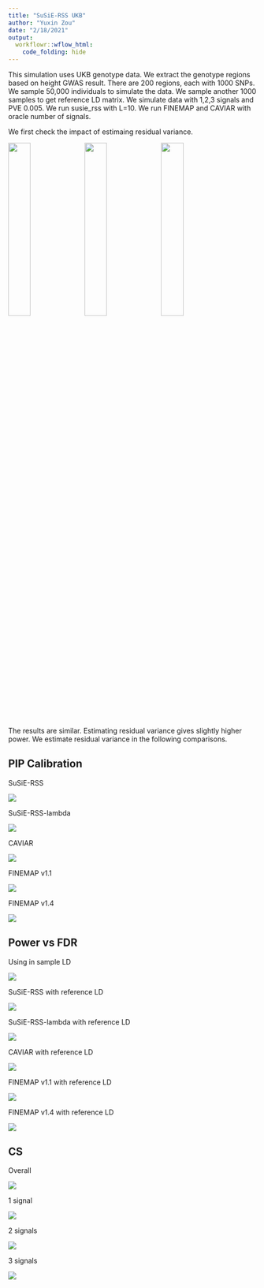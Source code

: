 ```yaml
---
title: "SuSiE-RSS UKB"
author: "Yuxin Zou"
date: "2/18/2021"
output:
  workflowr::wflow_html:
    code_folding: hide
---
```


This simulation uses UKB genotype data. We extract the genotype regions based on height GWAS result. There are 200 regions, each with 1000 SNPs. We sample 50,000 individuals to simulate the data. We sample another 1000 samples to get reference LD matrix. We simulate data with 1,2,3 signals and PVE 0.005. We run susie_rss with L=10. We run FINEMAP and CAVIAR with oracle number of signals.

We first check the impact of estimaing residual variance.

![](~/GitHub/dsc_susierss/docs/assets/susierss_ukb_20210218_REF1000_pve005/susierss_ukb_20210218_REF1000_pve005_roc/susierss_ukb_roc.pr.residual_suff.png){width=30%} ![](~/GitHub/dsc_susierss/docs/assets/susierss_ukb_20210218_REF1000_pve005/susierss_ukb_20210218_REF1000_pve005_roc/susierss_ukb_roc.pr.residual_rss.png){width=30%} ![](~/GitHub/dsc_susierss/docs/assets/susierss_ukb_20210218_REF1000_pve005/susierss_ukb_20210218_REF1000_pve005_roc/susierss_ukb_roc.pr.residual_rss_lambda.png){width=30%}

The results are similar. Estimating residual variance gives slightly higher power. We estimate residual variance in the following comparisons.

## PIP Calibration

SuSiE-RSS

![](~/GitHub/dsc_susierss/docs/assets/susierss_ukb_20210218_REF1000_pve005/susierss_ukb_20210218_REF1000_pve005_pip_calibration/ukb_pip_calib_susierss.png)

SuSiE-RSS-lambda

![](~/GitHub/dsc_susierss/docs/assets/susierss_ukb_20210218_REF1000_pve005/susierss_ukb_20210218_REF1000_pve005_pip_calibration/ukb_pip_calib_susiersslambda.png)

CAVIAR

![](~/GitHub/dsc_susierss/docs/assets/susierss_ukb_20210218_REF1000_pve005/susierss_ukb_20210218_REF1000_pve005_pip_calibration/ukb_pip_calib_caviar.png)

FINEMAP v1.1

![](~/GitHub/dsc_susierss/docs/assets/susierss_ukb_20210218_REF1000_pve005/susierss_ukb_20210218_REF1000_pve005_pip_calibration/ukb_pip_calib_fmv1.png)

FINEMAP v1.4

![](~/GitHub/dsc_susierss/docs/assets/susierss_ukb_20210218_REF1000_pve005/susierss_ukb_20210218_REF1000_pve005_pip_calibration/ukb_pip_calib_fmv4.png)

## Power vs FDR

Using in sample LD

![](~/GitHub/dsc_susierss/docs/assets/susierss_ukb_20210218_REF1000_pve005/susierss_ukb_20210218_REF1000_pve005_roc/ukb_roc.pr.ERTRUE_ldin_methods.png)

SuSiE-RSS with reference LD

![](~/GitHub/dsc_susierss/docs/assets/susierss_ukb_20210218_REF1000_pve005/susierss_ukb_20210218_REF1000_pve005_roc/susierss_ukb_roc_lambda.pr.ERTRUE_ld.png)

SuSiE-RSS-lambda with reference LD

![](~/GitHub/dsc_susierss/docs/assets/susierss_ukb_20210218_REF1000_pve005/susierss_ukb_20210218_REF1000_pve005_roc/susierss_ukb_roc_lambda.pr.ERTRUE_ld.png)

CAVIAR with reference LD

![](~/GitHub/dsc_susierss/docs/assets/susierss_ukb_20210218_REF1000_pve005/susierss_ukb_20210218_REF1000_pve005_roc/caviar_ukb_roc.pr_ld.png)

FINEMAP v1.1 with reference LD

![](~/GitHub/dsc_susierss/docs/assets/susierss_ukb_20210218_REF1000_pve005/susierss_ukb_20210218_REF1000_pve005_roc/finemapv1_ukb_roc.pr_ld.png)

FINEMAP v1.4 with reference LD

![](~/GitHub/dsc_susierss/docs/assets/susierss_ukb_20210218_REF1000_pve005/susierss_ukb_20210218_REF1000_pve005_roc/finemapv4_ukb_roc.pr_ld.png)

## CS

Overall

![](~/GitHub/dsc_susierss/docs/assets/susierss_ukb_20210218_REF1000_pve005/susierss_ukb_20210218_REF1000_pve005_cs/ukb_cs_plots.png)

1 signal

![](~/GitHub/dsc_susierss/docs/assets/susierss_ukb_20210218_REF1000_pve005/susierss_ukb_20210218_REF1000_pve005_cs/ukb_cs_s1_plots.png)

2 signals

![](~/GitHub/dsc_susierss/docs/assets/susierss_ukb_20210218_REF1000_pve005/susierss_ukb_20210218_REF1000_pve005_cs/ukb_cs_s2_plots.png)

3 signals

![](~/GitHub/dsc_susierss/docs/assets/susierss_ukb_20210218_REF1000_pve005/susierss_ukb_20210218_REF1000_pve005_cs/ukb_cs_s3_plots.png)





